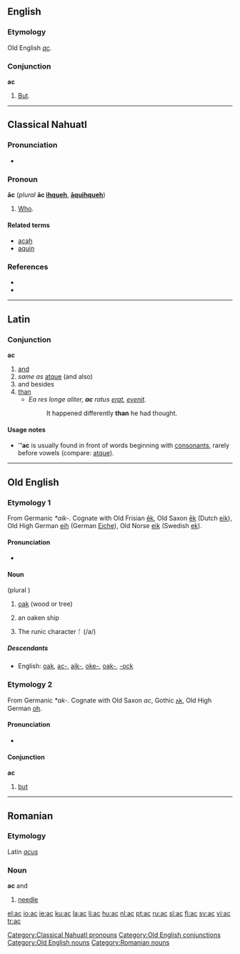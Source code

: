 {{wikipedia}}
{{also|Appendix:Variations of "ac"}}
==English==

===Etymology===
Old English ''[[#Old English|ac]]''.

===Conjunction===
'''ac'''

# {{obsolete}} [[but|But]].

----

==Classical Nahuatl==

===Pronunciation===
* {{IPA|/aːk/|lang=nci}}

===Pronoun===
'''āc''' (''plural'' '''āc [[ihqueh]]''', '''[[aquihqueh|āquihqueh]]''')

# [[who|Who]].

====Related terms====
* [[acah]]
* [[aquin]]

===References===
* {{cite book |author=Karttunen, Frances |year=1983 |title=An Analytical Dictionary of Nahuatl |location=Austin |publisher=University of Texas Press |pages=p. 1}}
* {{cite book |author=Lockhart, James |year=2001 |title=Nahuatl as Written: Lessons in Older Written Nahuatl, with Copious Examples and Texts |location=Stanford |publisher=Stanford University Press |pages=p. 210}}

[[Category:Classical Nahuatl pronouns]]

----

==Latin==

===Conjunction===
'''ac'''

# [[and]]
# ''same as'' [[atque]] (and also)
# and besides
# [[than]]
#* ''Ea res longe aliter, '''ac''' ratus [[erat]], [[evenire|evenit]].''
#*: It happened differently '''than''' he had thought.

====Usage notes====
* '''''ac''' is usually found in front of words beginning with [[consonant]]s, rarely before vowels (compare: [[atque]]).

----

==Old English==

===Etymology 1===
From Germanic ''*aik-''. Cognate with Old Frisian [[ek|ēk]], Old Saxon [[ek|ēk]] (Dutch [[eik]]), Old High German [[eih]] (German [[Eiche]]), Old Norse [[eik]] (Swedish [[ek]]).

====Pronunciation====
* {{IPA|/ɑːk/|lang=ang}}

====Noun====
{{unicode|'''āc'''}} {{f}} (plural {{Latinx|'''ǣċ'''}})

# [[oak]] (wood or tree)
# {{poetic|lang=ang}} an oaken ship
# The runic character ᚪ (/a/)

=====Descendants=====
* English: [[oak]], [[ac-]], [[aik-]], [[oke-]], [[oak-]], [[-ock]]

===Etymology 2===
From Germanic ''*ak-''. Cognate with Old Saxon ''ac'', Gothic [[𐌰𐌺]], Old High German [[oh]].

====Pronunciation====
* {{IPA|/ɑk/|lang=ang}}

====Conjunction====
'''ac'''

# [[but]]

[[Category:Old English conjunctions]]
[[Category:Old English nouns]]

----

==Romanian==

===Etymology===
Latin ''[[acus]]''

===Noun===
'''ac''' {{f}} and {{m}}

# [[needle]]

[[Category:Romanian nouns]]

[[el:ac]]
[[io:ac]]
[[ie:ac]]
[[ku:ac]]
[[la:ac]]
[[li:ac]]
[[hu:ac]]
[[nl:ac]]
[[pt:ac]]
[[ru:ac]]
[[sl:ac]]
[[fi:ac]]
[[sv:ac]]
[[vi:ac]]
[[tr:ac]]